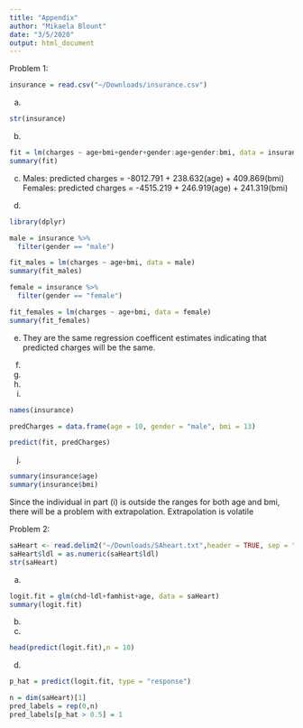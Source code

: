 ```yaml
---
title: "Appendix"
author: "Mikaela Blount"
date: "3/5/2020"
output: html_document
---
```


Problem 1:
```r
insurance = read.csv("~/Downloads/insurance.csv")
```

a)
```r
str(insurance)
```

b)
```r
fit = lm(charges ~ age+bmi+gender+gender:age+gender:bmi, data = insurance)
summary(fit)
```

c)
Males: predicted charges = -8012.791 + 238.632(age) + 409.869(bmi)
Females: predicted charges = -4515.219 + 246.919(age) + 241.319(bmi)

d)
```r
library(dplyr)

male = insurance %>%
  filter(gender == "male")

fit_males = lm(charges ~ age+bmi, data = male)
summary(fit_males)

female = insurance %>%
  filter(gender == "female")

fit_females = lm(charges ~ age+bmi, data = female)
summary(fit_females)

```

e)
They are the same regression coefficent estimates indicating that predicted charges will be the same.

f)


g)


h) 


i)
```r
names(insurance)

predCharges = data.frame(age = 10, gender = "male", bmi = 13)

predict(fit, predCharges)
```

j)
```r
summary(insurance$age)
summary(insurance$bmi)
```

Since the individual in part (i) is outside the ranges for both age and bmi, there will be a problem with extrapolation. Extrapolation is volatile 


Problem 2:
```r
saHeart <- read.delim2("~/Downloads/SAheart.txt",header = TRUE, sep = ",")
saHeart$ldl = as.numeric(saHeart$ldl)
str(saHeart)
```


a)
```r
logit.fit = glm(chd~ldl+famhist+age, data = saHeart)
summary(logit.fit)
```

b)



c)
```r
head(predict(logit.fit),n = 10)
```

d)
```r
p_hat = predict(logit.fit, type = "response")

n = dim(saHeart)[1]
pred_labels = rep(0,n)
pred_labels[p_hat > 0.5] = 1


```












